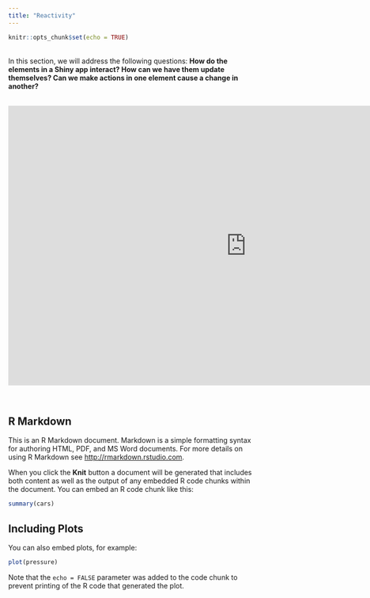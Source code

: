 ```yaml
---
title: "Reactivity"
---
```


```r
knitr::opts_chunk$set(echo = TRUE)
```
&nbsp;  
In this section, we will address the following questions: **How do the elements in a Shiny app interact? How can we have them update themselves? Can we make actions in one element cause a change in another?**  
&nbsp;  


<iframe src="https://4mosteurope.sharepoint.com/sites/traininganddevelopment/_layouts/15/Doc.aspx?sourcedoc={1ecce761-5dd9-495f-9cf2-b18ed948e3ac}&amp;action=embedview&amp;wdAr=1.7777777777777776" width="962px" height="565px" frameborder="0">This is an embedded <a target="_blank" href="https://office.com">Microsoft Office</a> presentation, powered by <a target="_blank" href="https://office.com/webapps">Office</a>.</iframe>
&nbsp;  


## R Markdown

This is an R Markdown document. Markdown is a simple formatting syntax for authoring HTML, PDF, and MS Word documents. For more details on using R Markdown see <http://rmarkdown.rstudio.com>.

When you click the **Knit** button a document will be generated that includes both content as well as the output of any embedded R code chunks within the document. You can embed an R code chunk like this:

```r
summary(cars)
```

## Including Plots

You can also embed plots, for example:

```r
plot(pressure)
```

Note that the `echo = FALSE` parameter was added to the code chunk to prevent printing of the R code that generated the plot.
